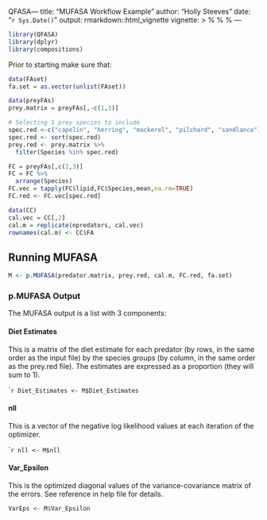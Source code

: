 QFASA---
title: "MUFASA Workflow Example"
author: "Holly Steeves"
date: "`r Sys.Date()`"
output: rmarkdown::html_vignette
vignette: >
  %\VignetteIndexEntry{MUFASA Workflow Example}
  %\VignetteEngine{knitr::rmarkdown}
  %\VignetteEncoding{UTF-8}
---

\section*{Load Package}

```{r}
library(QFASA)
library(dplyr)
library(compositions)
```

\section*{Modeling Inputs}

Prior to starting make sure that:
\begin{itemize}
  \item Fatty acid names in all files are the same (contain the exact same numbers/characters and punctuation)
  \item There are no fatty acids in the prey file that do not appear in the predator file and visa versa
\end{itemize}

\subsection*{Fatty Acid Set}

\begin{itemize}
  \item This is the list of FAs to be used in the modelling.
  \item The simplest alternative is to load a .csv file that contains a single column with a header row with the names of thee fatty acids listed below (see example file \textbf{``FAset.csv"}).
  \item A more complicated alternative is to load a .csv file with the full set of FAs and then add code to subset the FAs you wish to use from that set -> this alternative is useful if you are planning to test multiple sets.
  \item Regardless of how you load the FA set, it must be converted to a vector. 
\end{itemize}

```{r}
data(FAset)
fa.set = as.vector(unlist(FAset))
```

\subsection{Matrix of Predator FA Signatures}

\begin{itemize}
  \item The FA signatures in the originating .csv file should be in percentages, not proportions (i.e. adding to ~ 100, not 1).
  \item Each predator signature is a row with the FAs in columns (see example file \textbf{``predatorFAs.csv"}).
  The FA signatures are subsetted for the chosen FA set (created above) and renormalized during the modelling so there is no need to subset and/or renormalize prior to loading the .csv file or running p.MUFASA BUT make sure that the same FAs appear in the predator and prey files.
  \item Your predator FA .csv file can contain as much tombstone data columns as you like, you must extract the predator FA signatures as separate input in order to run in p.MUFASA. For example: in the code below, the predator .csv file ("predatorFAs.csv") has 4 tombstone columns (SampleCode, AnimalCode, SampleGroup, Biopsy). Preior to running MUFASA, the tombstone (columns 1-4) and FA data (columns 5 onward) are each extracted from the original data frame. The FA data becomes the predator.matrix (which is passed to p.MUFASA) and the tombstone data is retained so that it can be recombined with the model output later on.
  
```{r}
data(predatorFAs)
tombstone.info = predatorFAs[,1:4]
predator.matrix = predatorFAs[,5:(ncol(predatorFAs))]
npredators = nrow(predator.matrix)
```

\subsection{Matrix of Prey FA Signatures}

\begin{itemize}
\item The FA signatures in the .csv file should be in percentages, not proportions (i.e. adding to ~100 not 1).
\item The prey file should contain all of the individual FA signatures of the prey and their lipid contents (where appropriate). 
\item If you want to only include a subset of prey species, you must extract it prior to input (see code below).

\end{itemize}

```{r}
data(preyFAs)
prey.matrix = preyFAs[,-c(1,3)]

# Selecting 5 prey species to include
spec.red <-c("capelin", "herring", "mackerel", "pilchard", "sandlance")
spec.red <- sort(spec.red)
prey.red <- prey.matrix %>%
  filter(Species %in% spec.red)

```
  

\subsection{Prey Lipid Content}

\begin{itemize}
\item Mean lipid content by species group is calculated from the full prey file using the species group as a summary variable (see code below).
\item \textbf{Note}: If no lipid content correction is going to be applied, then a vector of 1s of length equal to the number of species groups is used as the vector instead. I.e. FC - rep(1,nrow(prey.matrix)).
\item If you've decided on a subset of species, you must extract them from the mean lipid content vector as well.
\end{itemize}

```{r}
FC = preyFAs[,c(2,3)] 
FC = FC %>%
  arrange(Species)
FC.vec = tapply(FC$lipid,FC$Species,mean,na.rm=TRUE)
FC.red <- FC.vec[spec.red]
```

\subsection{Calibration Coefficients}

\begin{itemize}
\item Calibration .csv file should contain 2 columns (with headers). The first contains the FA names, the second the value of the CC for each FA (see example file "CC.csv").
\item \textbf{Important:} The FAs in the CC.csv file must be exactly the same as the FAs in the original predator.csv file and they must be in the EXACT SAME ORDER.
\end{itemize}

```{r}
data(CC)
cal.vec = CC[,2]
cal.m = replicate(npredators, cal.vec)
rownames(cal.m) <- CC$FA
```

## Running MUFASA

```{r eval=FALSE}
M <- p.MUFASA(predator.matrix, prey.red, cal.m, FC.red, fa.set)
```


### p.MUFASA Output

The MUFASA output is a list with 3 components:
\begin{itemize}
  \item Diet Estimates
  \item nll
  \item Var_Epsilon
\end{itemize}

#### Diet Estimates

This is a matrix of the diet estimate for each predator (by rows, in the same order as the input file) by the species groups (by column, in the same order as the prey.red file). The estimates are expressed as a proportion (they will sum to 1).

````{r eval=FALSE}
Diet_Estimates <- M$Diet_Estimates
```

#### nll

This is a vector of the negative log likelihood values at each iteration of the optimizer. 

````{r eval=FALSE}
nll <- M$nll
```

#### Var_Epsilon

This is the optimized diagonal values of the variance-covariance matrix of the errors. See reference in help file for details.
```{r eval=FALSE}
VarEps <- M$Var_Epsilon
```
